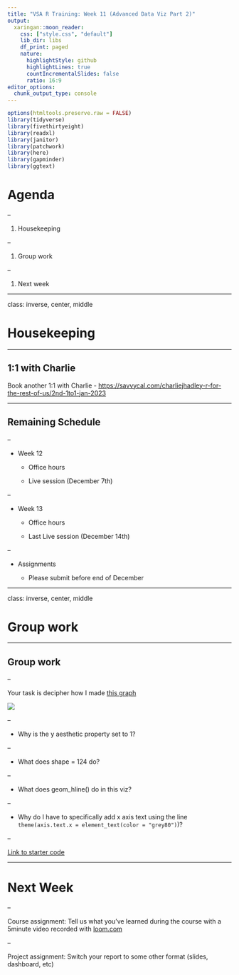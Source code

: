 ```yaml
---
title: "VSA R Training: Week 11 (Advanced Data Viz Part 2)"
output:
  xaringan::moon_reader:
    css: ["style.css", "default"]
    lib_dir: libs
    df_print: paged
    nature:
      highlightStyle: github
      highlightLines: true
      countIncrementalSlides: false
      ratio: 16:9
editor_options: 
  chunk_output_type: console
---
```


```r
options(htmltools.preserve.raw = FALSE)
library(tidyverse)
library(fivethirtyeight)
library(readxl)
library(janitor)
library(patchwork)
library(here)
library(gapminder)
library(ggtext)
```


# Agenda

--

1. Housekeeping

--

1. Group work

--

1. Next week

---

class: inverse, center, middle

# Housekeeping


---

## 1:1 with Charlie

Book another 1:1 with Charlie - [https://savvycal.com/charliejhadley-r-for-the-rest-of-us/2nd-1to1-jan-2023](https://savvycal.com/charliejhadley-r-for-the-rest-of-us/2nd-1to1-jan-2023)


---

## Remaining Schedule

--

- Week 12

  - Office hours
  
  - Live session (December 7th)
  
--
  
- Week 13

  - Office hours
  
  - Last Live session (December 14th)

--

- Assignments

  - Please submit before end of December

---

class: inverse, center, middle

# Group work

---

## Group work

--

Your task is decipher how I made [this graph](https://share.rfor.us/v1ub7qWe)

![](https://p218.p3.n0.cdn.getcloudapp.com/items/v1ub7qWe/1633a0d2-bde3-405a-8a91-cebf912a1809.jpg?source=viewer&v=362ab84fc710116e10f7aa692d1ed927)

--

- Why is the y aesthetic property set to 1?

--

- What does shape = 124 do?

--

- What does geom_hline() do in this viz?

--

- Why do I have to specifically add x axis text using the line `theme(axis.text.x = element_text(color = "grey80")`)?

--

[Link to starter code](https://gist.githubusercontent.com/dgkeyes/8e6ae05003dac8fc6a928a9d1230f955/raw/d23ea91d8a7f2d5f1c10ce410a39ca057daba268/data-viz-exercise.R)


---

# Next Week

--

Course assignment: Tell us what you've learned during the course with a 5minute video recorded with [loom.com](https://loom.com)

--

Project assignment: Switch your report to some other format (slides, dashboard, etc)

